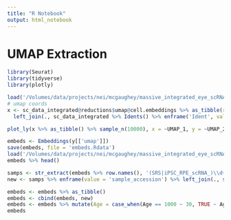 ```yaml
---
title: "R Notebook"
output: html_notebook
---
```


# UMAP Extraction
```r
library(Seurat)
library(tidyverse)
library(plotly)

load('/Volumes/data/projects/nei/mcgaughey/massive_integrated_eye_scRNA/integratedX.Rdata')
# umap coords
x <- sc_data_integrated@reductions$umap@cell.embeddings %>% as_tibble(rownames = 'Ident') %>% 
  left_join(., sc_data_integrated %>% Idents() %>% enframe('Ident', value = 'Sample'))

plot_ly(x %>% as_tibble() %>% sample_n(10000), x = ~UMAP_1, y = ~UMAP_2, z = ~UMAP_3, color = ~Sample) %>% add_markers()
```



```r
embeds <- Embeddings(y[['umap']])
save(embeds, file = 'embeds.Rdata')
load('/Volumes/data/projects/nei/mcgaughey/massive_integrated_eye_scRNA/embeds_2019_08_09.Rdata')
embeds %>% head()

samps <- str_extract(embeds %>% row.names(), '(SRS|iPSC_RPE_scRNA_)\\d+')
new <- samps %>% enframe(value = 'sample_accession') %>% left_join(., sra_metadata_extended %>% select(sample_accession, study_accession, Platform, Age, Source, TissueNote) %>% unique())

embeds <- embeds %>% as_tibble()
embeds <- cbind(embeds, new)
embeds <- embeds %>% mutate(Age = case_when(Age == 1000 ~ 30, TRUE ~ Age))
embeds
```

